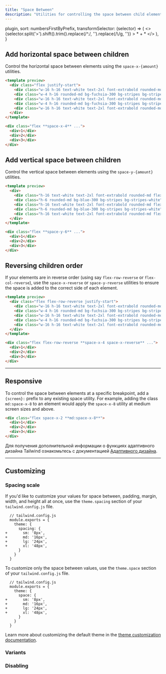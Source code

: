 ```yaml
---
title: "Space Between"
description: "Utilities for controlling the space between child elements."
---
```



  plugin,
  sort: numbersFirstByPrefix,
  transformSelector: (selector) => (
    <>
      {selector.split('>').shift().trim().replace(/^\./, '').replace(/\\/g, '')} <span className="ml-1 text-purple-300">> * + *</span>
    </>
  ),
}

## Add horizontal space between children

Control the horizontal space between elements using the `space-x-{amount}` utilities.

```html fuchsia
<template preview>
  <div class="flex justify-start">
    <div class="w-16 h-16 text-white text-2xl font-extrabold rounded-md flex items-center justify-center bg-fuchsia-500">1</div>
    <div class="w-4 h-16 rounded-md bg-fuchsia-300 bg-stripes bg-stripes-white"></div>
    <div class="w-16 h-16 text-white text-2xl font-extrabold rounded-md flex items-center justify-center bg-fuchsia-500">2</div>
    <div class="w-4 h-16 rounded-md bg-fuchsia-300 bg-stripes bg-stripes-white"></div>
    <div class="w-16 h-16 text-white text-2xl font-extrabold rounded-md flex items-center justify-center bg-fuchsia-500">3</div>
  </div>
</template>

<div class="flex **space-x-4** ...">
  <div>1</div>
  <div>2</div>
  <div>3</div>
</div>
```

## Add vertical space between children

Control the vertical space between elements using the `space-y-{amount}` utilities.

```html lightBlue
<template preview>
  <div>
    <div class="h-16 text-white text-2xl font-extrabold rounded-md flex items-center justify-center bg-blue-500">1</div>
    <div class="h-6 rounded-md bg-blue-300 bg-stripes bg-stripes-white"></div>
    <div class="h-16 text-white text-2xl font-extrabold rounded-md flex items-center justify-center bg-blue-500">2</div>
    <div class="h-6 rounded-md bg-blue-300 bg-stripes bg-stripes-white"></div>
    <div class="h-16 text-white text-2xl font-extrabold rounded-md flex items-center justify-center bg-blue-500">3</div>
  </div>
</template>

<div class="flex **space-y-6** ...">
  <div>1</div>
  <div>2</div>
  <div>3</div>
</div>
```

## Reversing children order

If your elements are in reverse order (using say `flex-row-reverse` or `flex-col-reverse`), use the `space-x-reverse` or `space-y-reverse` utilities to ensure the space is added to the correct side of each element.

```html
<template preview>
  <div class="flex flex-row-reverse justify-start">
    <div class="w-16 h-16 text-white text-2xl font-extrabold rounded-md flex items-center justify-center bg-fuchsia-500">1</div>
    <div class="w-4 h-16 rounded-md bg-fuchsia-300 bg-stripes bg-stripes-white"></div>
    <div class="w-16 h-16 text-white text-2xl font-extrabold rounded-md flex items-center justify-center bg-fuchsia-500">2</div>
    <div class="w-4 h-16 rounded-md bg-fuchsia-300 bg-stripes bg-stripes-white"></div>
    <div class="w-16 h-16 text-white text-2xl font-extrabold rounded-md flex items-center justify-center bg-fuchsia-500">3</div>
  </div>
</template>

<div class="flex flex-row-reverse **space-x-4 space-x-reverse** ...">
  <div>1</div>
  <div>2</div>
  <div>3</div>
</div>
```

---

## Responsive

To control the space between elements at a specific breakpoint, add a `{screen}:` prefix to any existing space utility. For example, adding the class `md:space-x-8` to an element would apply the `space-x-8` utility at medium screen sizes and above.

```html
<div class="flex space-x-2 **md:space-x-8**">
  <div>1</div>
  <div>2</div>
  <div>3</div>
</div>
```

Для получения дополнительной информации о функциях адаптивного дизайна Tailwind ознакомьтесь с документацией [Адаптивного дизайна](/docs/responsive-design).

---

## Customizing

### Spacing scale

If you'd like to customize your values for space between, padding, margin, width, and height all at once, use the `theme.spacing` section of your `tailwind.config.js` file.

```diff-js
  // tailwind.config.js
  module.exports = {
    theme: {
      spacing: {
+       sm: '8px',
+       md: '16px',
+       lg: '24px',
+       xl: '48px',
      }
    }
  }
```

To customize only the space between values, use the `theme.space` section of your `tailwind.config.js` file.

```diff-js
  // tailwind.config.js
  module.exports = {
    theme: {
      space: {
+       sm: '8px',
+       md: '16px',
+       lg: '24px',
+       xl: '48px',
      }
    }
  }
```

Learn more about customizing the default theme in the [theme customization documentation](/docs/theme#customizing-the-default-theme).

### Variants

<Variants plugin="space" />

### Disabling

<Disabling plugin="space" />
